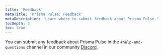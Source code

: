 ```yaml
---
title: 'Feedback'
metaTitle: 'Prisma Pulse: Feedback'
metaDescription: 'Learn where to submit feedback about Prisma Pulse.'
tocDepth: 3
toc: true
---
```


<TopBlock>

You can submit any feedback about Prisma Pulse in the `#help-and-questions` channel in our community [Discord](https://pris.ly/discord).

</TopBlock>
